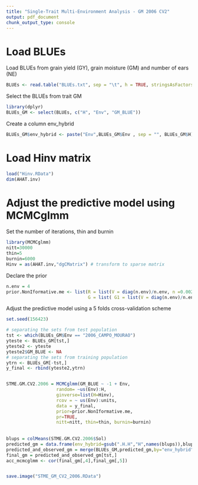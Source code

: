 ---
title: "Single-Trait Multi-Environment Analysis - GM 2006 CV2"
output: pdf_document
chunk_output_type: console
---
# Load BLUEs


Load BLUEs from grain yield (GY), grain moisture (GM) and number of ears (NE)

```{r eval=FALSE, message=FALSE}
BLUEs <- read.table("BLUEs.txt", sep = "\t", h = TRUE, stringsAsFactors = F)
```

Select the BLUEs from trait GM 

```{r eval=FALSE, message=FALSE}
library(dplyr)
BLUEs_GM <- select(BLUEs, c("H", "Env", "GM_BLUE"))
```

Create a column env_hybrid

```{r eval=FALSE, message=FALSE}
BLUEs_GM$env_hybrid <- paste("Env",BLUEs_GM$Env , sep = "", BLUEs_GM$H)
```

# Load Hinv matrix

```{r eval=FALSE, message=FALSE}
load("Hinv.RData")
dim(AHAT.inv)
```


# Adjust the predictive model using MCMCglmm


Set the number of iterations, thin and burnin

```{r eval=FALSE, message=FALSE}
library(MCMCglmm)
nitt=30000
thin=5
burnin=6000
Hinv = as(AHAT.inv,"dgCMatrix") # transform to sparse matrix
```

Declare the prior

```{r eval=FALSE, message=FALSE}
n.env = 4
prior.NonIformative.me <- list(R = list(V = diag(n.env)/n.env, n =0.002), 
                               G = list( G1 = list(V = diag(n.env)/n.env, n = 0.002)))
```


Adjust the predictive model using a 5 folds cross-validation scheme

```{r, eval=FALSE, message=FALSE}
set.seed(156423) 

# separating the sets from test population
tst <- which(BLUEs_GM$Env == "2006_CAMPO_MOURAO")
yteste <- BLUEs_GM[tst,]
yteste2 <- yteste
yteste2$GM_BLUE <- NA
# separating the sets from training population
ytrn <- BLUEs_GM[-tst,]
y_final <- rbind(yteste2,ytrn)


STME.GM.CV2.2006 = MCMCglmm(GM_BLUE ~ -1 + Env,
                   random= ~us(Env):H,
                   ginverse=list(H=Hinv),
                   rcov = ~ us(Env):units,
                   data = y_final, 
                   prior=prior.NonIformative.me,
                   pr=TRUE,
                   nitt=nitt, thin=thin, burnin=burnin)
  
   
blups = colMeans(STME.GM.CV2.2006$Sol)
predicted_gm = data.frame(env_hybrid=gsub(".H.H","H",names(blups)),blups)
predicted_and_observed_gm = merge(BLUEs_GM,predicted_gm,by="env_hybrid")
final_gm = predicted_and_observed_gm[tst,]
acc_mcmcglmm <- cor(final_gm[,4],final_gm[,5])


save.image("STME_GM_CV2_2006.RData")  
```



